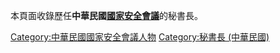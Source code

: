 本頁面收錄歷任'''中華民國[[國家安全會議_(中華民國)|國家安全會議]]'''的秘書長。

[[Category:中華民國國家安全會議人物|Category:中華民國國家安全會議人物]]
[[Category:秘書長_(中華民國)|Category:秘書長 (中華民國)]]
